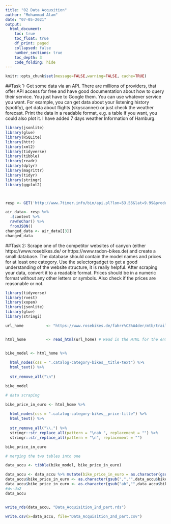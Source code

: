 ---
title: "02 Data Acqusition"
author: "Mohammad Alam"
date: "07-05-2021"
output:
  html_document:
    toc: true
    toc_float: true
    df_print: paged
    collapsed: false
    number_sections: true
    toc_depth: 3
    code_folding: hide
---

```{r setup, include=FALSE}
knitr::opts_chunk$set(message=FALSE,warning=FALSE, cache=TRUE)
```

##Task 1:
Get some data via an API. There are millions of providers, that offer API access for free and have good documentation about how to query their service. You just have to Google them. You can use whatever service you want. For example, you can get data about your listening history (spotify), get data about flights (skyscanner) or just check the weather forecast. Print the data in a readable format, e.g. a table if you want, you could also plot it. I have added 7 days weather Information of Hamburg.



```{r}

library(jsonlite)
library(glue)
library(RSQLite)
library(httr)
library(xml2)
library(tidyverse)
library(tibble)  
library(readr)     
library(dplyr)    
library(magrittr) 
library(tidyr)    
library(stringr)
library(ggplot2)



resp <- GET('http://www.7timer.info/bin/api.pl?lon=53.55&lat=9.99&product=civillight&output=json')

air_data<- resp %>% 
  .$content %>% 
  rawToChar() %>% 
  fromJSON()
changed_data <- air_data[[3]]
changed_data

```






##Task 2:
Scrape one of the competitor websites of canyon (either https://www.rosebikes.de/ or https://www.radon-bikes.de) and create a small database. The database should contain the model names and prices for at least one category. Use the selectorgadget to get a good understanding of the website structure, it is really helpful. After scraping your data, convert it to a readable format. Prices should be in a numeric format without any other letters or symbols. Also check if the prices are reasonable or not.


```{r}
library(tidyverse) 
library(rvest)     
library(xopen)     
library(jsonlite)  
library(glue)      
library(stringi)   

url_home          <- "https://www.rosebikes.de/fahrr%C3%A4der/mtb/trail-/-enduro"


html_home         <- read_html(url_home) # Read in the HTML for the entire web page


bike_model <- html_home %>% 
  
  html_nodes(css = ".catalog-category-bikes__title-text") %>% 
  html_text() %>%
  
  str_remove_all("\n") 

bike_model

# data scraping 

bike_price_in_euro <- html_home %>%
  
  html_nodes(css = ".catalog-category-bikes__price-title") %>%
  html_text() %>%
  
  str_remove_all("\\.") %>%
  stringr::str_replace_all(pattern = "\nab ", replacement = "") %>%
  stringr::str_replace_all(pattern = "\n", replacement = "") 

bike_price_in_euro

# merging the two tables into one

data_accu <- tibble(bike_model, bike_price_in_euro)

data_accu <- data_accu %>% mutate(bike_price_in_euro = as.character(gsub("???", ",",bike_price_in_euro)))
data_accu$bike_price_in_euro <- as.character(gsub(",","",data_accu$bike_price_in_euro))
data_accu$bike_price_in_euro <- as.character(gsub("ab","",data_accu$bike_price_in_euro))
#d<-da2
data_accu


write_rds(data_accu, "Data_Acquisition_2nd_part.rds")

write.csv(x=data_accu, file="Data_Acquisition_2nd_part.csv")

```